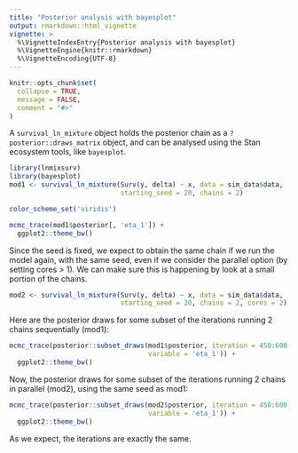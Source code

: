 ```yaml
---
title: "Posterior analysis with bayesplot"
output: rmarkdown::html_vignette
vignette: >
  %\VignetteIndexEntry{Posterior analysis with bayesplot}
  %\VignetteEngine{knitr::rmarkdown}
  %\VignetteEncoding{UTF-8}
---
```


```r
knitr::opts_chunk$set(
  collapse = TRUE,
  message = FALSE,
  comment = "#>"
)
```

A `survival_ln_mixture` object holds the posterior chain as a `?posterior::draws_matrix` object, and
can be analysed using the Stan ecosystem tools, like `bayesplot`.

```r
library(lnmixsurv)
library(bayesplot)
mod1 <- survival_ln_mixture(Surv(y, delta) ~ x, data = sim_data$data,
                            starting_seed = 20, chains = 2)

color_scheme_set('viridis')

mcmc_trace(mod1$posterior[, 'eta_1']) +
  ggplot2::theme_bw()
```

Since the seed is fixed, we expect to obtain the same chain if we run the model again, with the same seed, even if we consider the parallel option (by setting cores > 1). We can make sure this is happening by look at a small portion of the chains. 
```r
mod2 <- survival_ln_mixture(Surv(y, delta) ~ x, data = sim_data$data, 
                            starting_seed = 20, chains = 2, cores = 2)
```

Here are the posterior draws for some subset of the iterations running 2 chains sequentially (mod1):
```r
mcmc_trace(posterior::subset_draws(mod1$posterior, iteration = 450:600,
                                   variable = 'eta_1')) +
  ggplot2::theme_bw()

```

Now, the posterior draws for some subset of the iterations running 2 chains in parallel (mod2), using the same seed as mod1:
```r
mcmc_trace(posterior::subset_draws(mod2$posterior, iteration = 450:600, 
                                   variable = 'eta_1')) +
  ggplot2::theme_bw()
```

As we expect, the iterations are exactly the same.